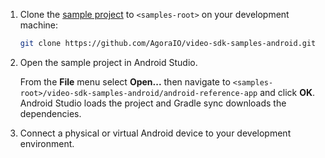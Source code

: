 <PlatformWrapper platform="android">

1. Clone the [<Vpd  k="SDK" /> sample project](https://github.com/AgoraIO/video-sdk-samples-android) to `<samples-root>` on your development machine:

    ```bash
    git clone https://github.com/AgoraIO/video-sdk-samples-android.git
    ```

1. Open the sample project in Android Studio.

    From the **File** menu select **Open...** then navigate to `<samples-root>/video-sdk-samples-android/android-reference-app` and click **OK**. Android Studio loads the project and Gradle sync downloads the dependencies.

1. Connect a physical or virtual Android device to your development environment.

</PlatformWrapper>
